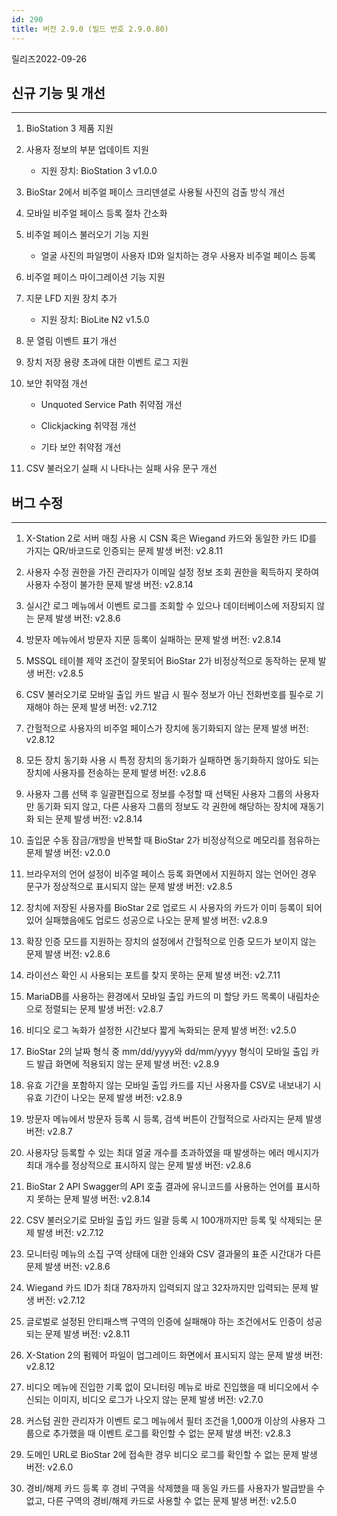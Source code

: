 ```yaml
---
id: 290
title: 버전 2.9.0 (빌드 번호 2.9.0.80)
---
```


릴리즈<Separator/>2022-09-26

## 신규 기능 및 개선

---

1. BioStation 3 제품 지원

1. 사용자 정보의 부분 업데이트 지원

    * 지원 장치: BioStation 3 v1.0.0

1. BioStar 2에서 비주얼 페이스 크리덴셜로 사용될 사진의 검출 방식 개선

1. 모바일 비주얼 페이스 등록 절차 간소화

1. 비주얼 페이스 불러오기 기능 지원

    * 얼굴 사진의 파일명이 사용자 ID와 일치하는 경우 사용자 비주얼 페이스 등록

1. 비주얼 페이스 마이그레이션 기능 지원

1. 지문 LFD 지원 장치 추가

    * 지원 장치: BioLite N2 v1.5.0

1. 문 열림 이벤트 표기 개선

1. 장치 저장 용량 초과에 대한 이벤트 로그 지원

1. 보안 취약점 개선

    * Unquoted Service Path 취약점 개선

    * Clickjacking 취약점 개선

    * 기타 보안 취약점 개선

1. CSV 불러오기 실패 시 나타나는 실패 사유 문구 개선

## 버그 수정

---

<BugLists>

1. X-Station 2로 서버 매칭 사용 시 CSN 혹은 Wiegand 카드와 동일한 카드 ID를 가지는 QR/바코드로 인증되는 문제 <Badge>발생 버전: v2.8.11</Badge>

1. 사용자 수정 권한을 가진 관리자가 이메일 설정 정보 조회 권한을 획득하지 못하여 사용자 수정이 불가한 문제 <Badge>발생 버전: v2.8.14</Badge>

1. 실시간 로그 메뉴에서 이벤트 로그를 조회할 수 있으나 데이터베이스에 저장되지 않는 문제 <Badge>발생 버전: v2.8.6</Badge>

1. 방문자 메뉴에서 방문자 지문 등록이 실패하는 문제 <Badge>발생 버전: v2.8.14</Badge>

1. MSSQL 테이블 제약 조건이 잘못되어 BioStar 2가 비정상적으로 동작하는 문제 <Badge>발생 버전: v2.8.5</Badge>

1. CSV 불러오기로 모바일 출입 카드 발급 시 필수 정보가 아닌 전화번호를 필수로 기재해야 하는 문제 <Badge>발생 버전: v2.7.12</Badge>

1. 간헐적으로 사용자의 비주얼 페이스가 장치에 동기화되지 않는 문제 <Badge>발생 버전: v2.8.12</Badge>

1. 모든 장치 동기화 사용 시 특정 장치의 동기화가 실패하면 동기화하지 않아도 되는 장치에 사용자를 전송하는 문제 <Badge>발생 버전: v2.8.6</Badge>

1. 사용자 그룹 선택 후 일괄편집으로 정보를 수정할 때 선택된 사용자 그룹의 사용자만 동기화 되지 않고, 다른 사용자 그룹의 정보도 각 권한에 해당하는 장치에 재동기화 되는 문제 <Badge>발생 버전: v2.8.14</Badge>

1. 출입문 수동 잠금/개방을 반복할 때 BioStar 2가 비정상적으로 메모리를 점유하는 문제 <Badge>발생 버전: v2.0.0</Badge>

1. 브라우저의 언어 설정이 비주얼 페이스 등록 화면에서 지원하지 않는 언어인 경우 문구가 정상적으로 표시되지 않는 문제 <Badge>발생 버전: v2.8.5</Badge>

1. 장치에 저장된 사용자를 BioStar 2로 업로드 시 사용자의 카드가 이미 등록이 되어있어 실패했음에도 업로드 성공으로 나오는 문제 <Badge>발생 버전: v2.8.9</Badge>

1. 확장 인증 모드를 지원하는 장치의 설정에서 간헐적으로 인증 모드가 보이지 않는 문제 <Badge>발생 버전: v2.8.6</Badge>

1. 라이선스 확인 시 사용되는 포트를 찾지 못하는 문제 <Badge>발생 버전: v2.7.11</Badge>

1. MariaDB를 사용하는 환경에서 모바일 출입 카드의 미 할당 카드 목록이 내림차순으로 정렬되는 문제 <Badge>발생 버전: v2.8.7</Badge>

1. 비디오 로그 녹화가 설정한 시간보다 짧게 녹화되는 문제 <Badge>발생 버전: v2.5.0</Badge>

1. BioStar 2의 날짜 형식 중 mm/dd/yyyy와 dd/mm/yyyy 형식이 모바일 출입 카드 발급 화면에 적용되지 않는 문제 <Badge>발생 버전: v2.8.9</Badge>

1. 유효 기간을 포함하지 않는 모바일 출입 카드를 지닌 사용자를 CSV로 내보내기 시 유효 기간이 나오는 문제 <Badge>발생 버전: v2.8.9</Badge>

1. 방문자 메뉴에서 방문자 등록 시 등록, 검색 버튼이 간헐적으로 사라지는 문제 <Badge>발생 버전: v2.8.7</Badge>

1. 사용자당 등록할 수 있는 최대 얼굴 개수를 초과하였을 때 발생하는 에러 메시지가 최대 개수를 정상적으로 표시하지 않는 문제 <Badge>발생 버전: v2.8.6</Badge>

1. BioStar 2 API Swagger의 API 호출 결과에 유니코드를 사용하는 언어를 표시하지 못하는 문제 <Badge>발생 버전: v2.8.14</Badge>

1. CSV 불러오기로 모바일 출입 카드 일괄 등록 시 100개까지만 등록 및 삭제되는 문제 <Badge>발생 버전: v2.7.12</Badge>

1. 모니터링 메뉴의 소집 구역 상태에 대한 인쇄와 CSV 결과물의 표준 시간대가 다른 문제 <Badge>발생 버전: v2.8.6</Badge>

1. Wiegand 카드 ID가 최대 78자까지 입력되지 않고 32자까지만 입력되는 문제 <Badge>발생 버전: v2.7.12</Badge>

1. 글로벌로 설정된 안티패스백 구역의 인증에 실패해야 하는 조건에서도 인증이 성공되는 문제 <Badge>발생 버전: v2.8.11</Badge>

1. X-Station 2의 펌웨어 파일이 업그레이드 화면에서 표시되지 않는 문제 <Badge>발생 버전: v2.8.12</Badge>

1. 비디오 메뉴에 진입한 기록 없이 모니터링 메뉴로 바로 진입했을 때 비디오에서 수신되는 이미지, 비디오 로그가 나오지 않는 문제 <Badge>발생 버전: v2.7.0</Badge>

1. 커스텀 권한 관리자가 이벤트 로그 메뉴에서 필터 조건을 1,000개 이상의 사용자 그룹으로 추가했을 때 이벤트 로그를 확인할 수 없는 문제 <Badge>발생 버전: v2.8.3</Badge>

1. 도메인 URL로 BioStar 2에 접속한 경우 비디오 로그를 확인할 수 없는 문제 <Badge>발생 버전: v2.6.0</Badge>

1. 경비/해제 카드 등록 후 경비 구역을 삭제했을 때 동일 카드를 사용자가 발급받을 수 없고, 다른 구역의 경비/해제 카드로 사용할 수 없는 문제 <Badge>발생 버전: v2.5.0</Badge>

</BugLists>